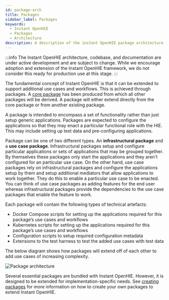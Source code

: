 ```yaml
---
id: package-arch
title: Packages
sidebar_label: Packages
keywords:
  - Instant OpenHIE
  - Packages
  - Architecture
description: A description of the instant OpenHIE package architecture
---
```



:::info
The Instant OpenHIE architecture, codebase, and documentation are under active development and are subject to change. While we encourage adoption and extension of the Instant OpenHIE framework, we do not consider this ready for production use at this stage.
:::

The fundamental concept of Instant OpenHIE is that it can be extended to support additional use cases and workflows. This is achieved through packages. A [core package](../packages/core.mdx) has been produced from which all other packages will be derived. A package will either extend directly from the core package or from another existing package.

A package is intended to encompass a set of functionality rather than just setup generic applications. Packages are expected to configure the applications so that they may enact a particular functional role with the HIE. This may include setting up test data and pre-configuring applications.

Package can be one of two different types. An **infrastructural package** and a **use case package**. Infrastructural packages setup and configure particular applications or sets of applications that may be grouped together. By themselves these packages only start the applications and they aren't configured for an particular use case. On the other hand, use case packages rely on infrastructural packages and configure the applications setup by them and setup additional mediators that allow applications to work together. They do this to enable a particular use case to be enacted. You can think of use case packages as adding features for the end user whereas infrastructural packages provide the dependencies to the use case packages that enable the feature to work.

Each package will contain the following types of technical artefacts:

- Docker Compose scripts for setting up the applications required for this package’s use cases and workflows
- Kubernetes scripts for setting up the applications required for this package’s use cases and workflows
- Configuration scripts to setup required configuration metadata
- Extensions to the test harness to test the added use cases with test data

The below diagram shows how packages will extend off of each other to add use cases of increasing complexity.

<div class="text--center">
  <img alt="Package architecture" src={useBaseUrl('img/instant-openhie-package-arch.png')} />
</div>

Several essential packages are bundled with Instant OpenHIE. However, it is designed to be extended for implementation-specific needs. See [creating packages](../how-to/creating-packages.mdx) for more information on how to create your own packages to extend Instant OpenHIE.
